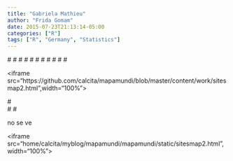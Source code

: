 ```yaml
---
title: "Gabriela Mathieu"
author: "Frida Gomam"
date: 2015-07-23T21:13:14-05:00
categories: ["R"]
tags: ["R", "Germany", "Statistics"]
---
```


#<html lang="en">
#  <head>
#    <meta charset="utf-8">
#    <meta http-equiv="X-UA-Compatible" content="IE=edge">
#    <meta name="viewport" content="initial-scale=1,user-scalable=no,maximum-scale=1,width=device-width">
#    <meta name="mobile-web-app-capable" content="yes">
#    <meta name="apple-mobile-web-app-capable" content="yes">
#    <title>Leaflet Fullscreen Iframe</title>
#  </head>
#  <body>
#    <div>
       
<iframe src="https://github.com/calcita/mapamundi/blob/master/content/work/sitesmap2.html",width="100%"></iframe>

#    </div>
#  </body>
#</html>

no se ve

<iframe src="home/calcita/myblog/mapamundi/mapamundi/static/sitesmap2.html",width="100%"></iframe>
